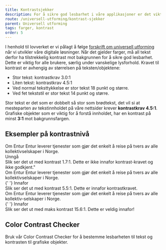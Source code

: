 ```yaml
---
title: Kontrastsjekker
description: For å sikre god lesbarhet i våre applikasjoner er det viktig å opprettholde kontrastkrav for farger på nett.
route: /universell-utforming/kontrast-sjekker
parent: Universell utforming
tags: farger, kontrast
order: 5
---
```





<PageHeader />

I henhold til lovverket er vi pålagt å følge [forskrift om universell utforming](https://uu.difi.no/krav-og-regelverk/losningsforslag-web/kontrast) når vi utvikler våre digitale løsninger. Når det gjelder farger, må all tekst derfor ha tilstrekkelig kontrast mot bakgrunnen for å sikre god lesbarhet. Dette er viktig for alle brukere, særlig under vanskelige lysforhold.
Kravet til kontrast er avhengig av størrelsen på teksten/objektene:

- Stor tekst: kontrastkrav 3.0:1
- Liten tekst: kontrastkrav 4.5:1
- Ved normal teksttykkelse er stor tekst 18 punkt og større.
- Ved fet tekststil er stor tekst 14 punkt og større.

Stor tekst er det som er dobbelt så stor som brødtekst, det vil si at mesteparten av tekstinnholdet på våre nettsider krever **kontrastkrav 4.5:1**. Grafiske objekter som er viktig for å forstå innholdet, har en kontrast på minst **3:1** mot bakgrunnsfargen.

## Eksempler på kontrastnivå

<GridContainer spacing="large">
  <GridItem small={4}>
    <div className="eds-contrast__practice eds-contrast__practice--dont">
      <Heading3 margin="bottom" style={{ color: colors.blues.blue60 }}>Om Entur</Heading3>
      <Paragraph style={{ color: colors.blues.blue60 }}>Entur leverer tjenester som gjør det enkelt å reise på tvers av alle kollektivselskaper i Norge.</Paragraph>
    </div>
    <div>
      <span className="eds-contrast__header">
        <ValidationErrorFilledIcon color={colors.validation.lava} />
        <span className="eds-contrast__header-text">Unngå</span>
      </span>
      <div>
        Slik ser det ut med kontrast 1.7:1. Dette er ikke innafor
        kontrast-kravet og ikke godkjent."
      </div>
    </div>
  </GridItem>
  <GridItem small={4}>
    <div className="eds-contrast__practice eds-contrast__practice--do">
      <Heading3 margin="bottom" style={{ color: colors.blues.blue40 }}>Om Entur</Heading3>
        <Paragraph style={{ color: colors.blues.blue40 }}>Entur leverer tjenester som gjør det enkelt å reise på tvers av alle kollektivselskaper i Norge.</Paragraph>
    </div>
    <div>
      <span className="eds-contrast__header">
        <ValidationSuccessFilledIcon color={colors.validation.mint} />{' '}
        <span className="eds-contrast__header-text">Innafor</span>
      </span>
      <div>
        Slik ser det ut med kontrast 5.5:1. Dette er innafor kontrastkravet.
      </div>
    </div>
  </GridItem>
  <GridItem small={4}>
    <div className="eds-contrast__practice eds-contrast__practice--do">
      <Heading3 margin="bottom">Om Entur</Heading3>
      <Paragraph>Entur leverer tjenester som gjør det enkelt å reise på tvers av alle kollektiv-selskaper i Norge.</Paragraph>
    </div>
    <div>
      <span className="eds-contrast__header">
        <ValidationSuccessFilledIcon color={colors.validation.mint} />{' '}
        <span className="eds-contrast__header-text">Innafor</span>
      </span>
      <div>
        Slik ser det ut med maks kontrast 15.6:1. Dette er veldig innafor!
      </div>
    </div>
  </GridItem>
</GridContainer>

## Color Contrast Checker

Bruk vår Color Contrast Checker for å bestemme lesbarheten til tekst og kontrasten til grafiske objekter.

<ContrastChecker />
